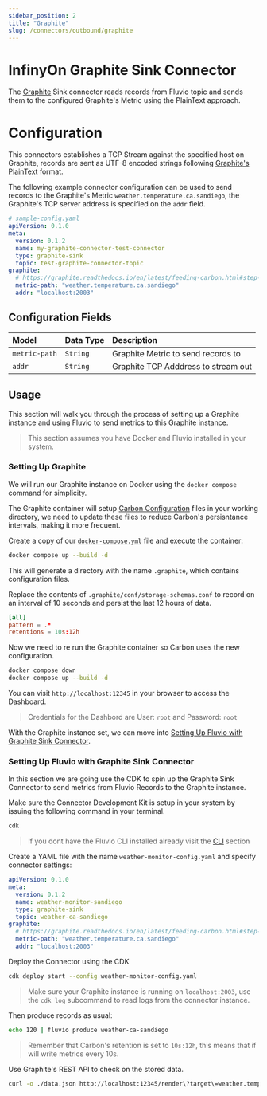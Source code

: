 ```yaml
---
sidebar_position: 2
title: "Graphite"
slug: /connectors/outbound/graphite
---
```


# InfinyOn Graphite Sink Connector

The [Graphite][4] Sink connector reads records from Fluvio topic and sends them to
the configured Graphite's Metric using the PlainText approach.

# Configuration

This connectors establishes a TCP Stream against the specified host on Graphite,
records are sent as UTF-8 encoded strings following [Graphite's PlainText][5] format.

The following example connector configuration can be used to send records to
the Graphite's Metric `weather.temperature.ca.sandiego`, the Graphite's TCP
server address is specified on the `addr` field.

```yaml
# sample-config.yaml
apiVersion: 0.1.0
meta:
  version: 0.1.2
  name: my-graphite-connector-test-connector
  type: graphite-sink
  topic: test-graphite-connector-topic
graphite:
  # https://graphite.readthedocs.io/en/latest/feeding-carbon.html#step-1-plan-a-naming-hierarchy
  metric-path: "weather.temperature.ca.sandiego"
  addr: "localhost:2003"
```

## Configuration Fields

| Model           | Data Type | Description                         |
|:----------------|:----------|:------------------------------------|
| `metric-path`   | `String`  | Graphite Metric to send records to  |
| `addr`          | `String`  | Graphite TCP Adddress to stream out |

## Usage

This section will walk you through the process of setting up a Graphite
instance and using Fluvio to send metrics to this Graphite instance.

> This section assumes you have Docker and Fluvio installed in your system.

### Setting Up Graphite

We will run our Graphite instance on Docker using the `docker compose` command
for simplicity.

The Graphite container will setup [Carbon Configuration][6] files in your
working directory, we need to update these files to reduce Carbon's persisntance
intervals, making it more frecuent.

Create a copy of our [`docker-compose.yml`][7] file and execute the container:

```bash
docker compose up --build -d
```

This will generate a directory with the name `.graphite`, which contains
configuration files.

Replace the contents of `.graphite/conf/storage-schemas.conf` to record on an
interval of 10 seconds and persist the last 12 hours of data.

```conf
[all]
pattern = .*
retentions = 10s:12h
```

Now we need to re run the Graphite container so Carbon uses the new
configuration.

```bash
docker compose down
docker compose up --build -d
```

You can visit `http://localhost:12345` in your browser to access the Dashboard.

> Credentials for the Dashbord are User: `root` and Password: `root`

With the Graphite instance set, we can move into [Setting Up Fluvio with Graphite Sink Connector][8].

### Setting Up Fluvio with Graphite Sink Connector

In this section we are going use the CDK to spin up the Graphite Sink Connector
to send metrics from Fluvio Records to the Graphite instance.

Make sure the Connector Development Kit is setup in your system by issuing the following command in your terminal.


```bash
cdk
```

> If you dont have the Fluvio CLI installed already visit the [CLI][2] section

Create a YAML file with the name `weather-monitor-config.yaml` and specify connector settings:


```yaml
apiVersion: 0.1.0
meta:
  version: 0.1.2
  name: weather-monitor-sandiego
  type: graphite-sink
  topic: weather-ca-sandiego
graphite:
  # https://graphite.readthedocs.io/en/latest/feeding-carbon.html#step-1-plan-a-naming-hierarchy
  metric-path: "weather.temperature.ca.sandiego"
  addr: "localhost:2003"
```

Deploy the Connector using the CDK


```bash
cdk deploy start --config weather-monitor-config.yaml
```

> Make sure your Graphite instance is running on `localhost:2003`, use the `cdk log` subcommand to read logs from the connector instance.

Then produce records as usual:


```bash
echo 120 | fluvio produce weather-ca-sandiego
```

> Remember that Carbon's retention is set to `10s:12h`, this means that if will
> write metrics every 10s.

Use Graphite's REST API to check on the stored data.


```bash
curl -o ./data.json http://localhost:12345/render\?target\=weather.temperature.ca.sandiego\&format\=json\&noNullPoints
```


[1]: https://infinyon.cloud/login
[2]: https://www.fluvio.io/cli/
[3]: https://github.com/infinyon/graphite-sink-connector/blob/main/CONTRIBUTING.md
[4]: https://graphiteapp.org/
[5]: https://graphite.readthedocs.io/en/latest/feeding-carbon.html#the-plaintext-protocol
[6]: https://graphite.readthedocs.io/en/latest/config-carbon.html#storage-schemas-conf
[7]: https://github.com/infinyon/graphite-sink-connector/blob/main/docker-compose.yml
[8]: #setting-up-fluvio-with-graphite-sink-connector
